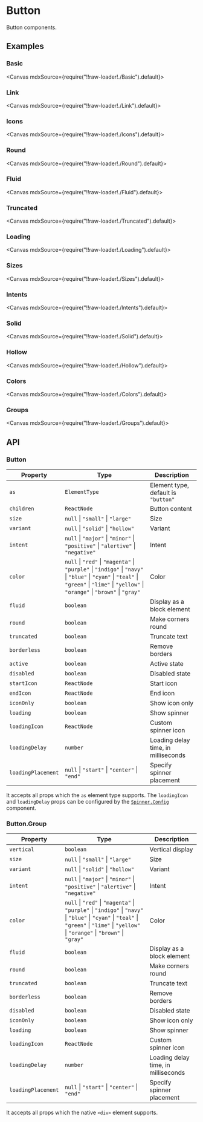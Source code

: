 
<Meta title="Generics/Button" />

# Button

Button components.

## Examples

### Basic

<Canvas mdxSource={require("!!raw-loader!./Basic").default}>
  <Story id="examples-button--basic" />
</Canvas>

### Link

<Canvas mdxSource={require("!!raw-loader!./Link").default}>
  <Story id="examples-button--link" />
</Canvas>

### Icons

<Canvas mdxSource={require("!!raw-loader!./Icons").default}>
  <Story id="examples-button--icons" />
</Canvas>

### Round

<Canvas mdxSource={require("!!raw-loader!./Round").default}>
  <Story id="examples-button--round" />
</Canvas>

### Fluid

<Canvas mdxSource={require("!!raw-loader!./Fluid").default}>
  <Story id="examples-button--fluid" />
</Canvas>

### Truncated

<Canvas mdxSource={require("!!raw-loader!./Truncated").default}>
  <Story id="examples-button--truncated" />
</Canvas>

### Loading

<Canvas mdxSource={require("!!raw-loader!./Loading").default}>
  <Story id="examples-button--loading" />
</Canvas>

### Sizes

<Canvas mdxSource={require("!!raw-loader!./Sizes").default}>
  <Story id="examples-button--sizes" />
</Canvas>

### Intents

<Canvas mdxSource={require("!!raw-loader!./Intents").default}>
  <Story id="examples-button--intents" />
</Canvas>

### Solid

<Canvas mdxSource={require("!!raw-loader!./Solid").default}>
  <Story id="examples-button--solid" />
</Canvas>

### Hollow

<Canvas mdxSource={require("!!raw-loader!./Hollow").default}>
  <Story id="examples-button--hollow" />
</Canvas>

### Colors

<Canvas mdxSource={require("!!raw-loader!./Colors").default}>
  <Story id="examples-button--colors" />
</Canvas>

### Groups

<Canvas mdxSource={require("!!raw-loader!./Groups").default}>
  <Story id="examples-button--groups" />
</Canvas>

## API

### Button

| Property           | Type                                                                                                                                                                                       | Description                         |
| ------------------ | ------------------------------------------------------------------------------------------------------------------------------------------------------------------------------------------ | ----------------------------------- |
| `as`               | `ElementType`                                                                                                                                                                              | Element type, default is `"button"` |
| `children`         | `ReactNode`                                                                                                                                                                                | Button content                      |
| `size`             | `null` \| `"small"` \| `"large"`                                                                                                                                                           | Size                                |
| `variant`          | `null` \| `"solid"` \| `"hollow"`                                                                                                                                                          | Variant                             |
| `intent`           | `null` \| `"major"` \| `"minor"` \| `"positive"` \| `"alertive"` \| `"negative"`                                                                                                           | Intent                              |
| `color`            | `null` \| `"red"` \| `"magenta"` \| `"purple"` \| `"indigo"` \| `"navy"` \| `"blue"` \| `"cyan"` \| `"teal"` \| `"green"` \| `"lime"` \| `"yellow"` \| `"orange"` \| `"brown"` \| `"gray"` | Color                               |
| `fluid`            | `boolean`                                                                                                                                                                                  | Display as a block element          |
| `round`            | `boolean`                                                                                                                                                                                  | Make corners round                  |
| `truncated`        | `boolean`                                                                                                                                                                                  | Truncate text                       |
| `borderless`       | `boolean`                                                                                                                                                                                  | Remove borders                      |
| `active`           | `boolean`                                                                                                                                                                                  | Active state                        |
| `disabled`         | `boolean`                                                                                                                                                                                  | Disabled state                      |
| `startIcon`        | `ReactNode`                                                                                                                                                                                | Start icon                          |
| `endIcon`          | `ReactNode`                                                                                                                                                                                | End icon                            |
| `iconOnly`         | `boolean`                                                                                                                                                                                  | Show icon only                      |
| `loading`          | `boolean`                                                                                                                                                                                  | Show spinner                        |
| `loadingIcon`      | `ReactNode`                                                                                                                                                                                | Custom spinner icon                 |
| `loadingDelay`     | `number`                                                                                                                                                                                   | Loading delay time, in milliseconds |
| `loadingPlacement` | `null` \| `"start"` \| `"center"` \| `"end"`                                                                                                                                               | Specify spinner placement           |

It accepts all props which the `as` element type supports. The `loadingIcon` and `loadingDelay` props can be configured by the [`Spinner.Config`](?path=/story/feedbacks-spinner--page#spinnerconfig) component.

### Button.Group

| Property           | Type                                                                                                                                                                                       | Description                         |
| ------------------ | ------------------------------------------------------------------------------------------------------------------------------------------------------------------------------------------ | ----------------------------------- |
| `vertical`         | `boolean`                                                                                                                                                                                  | Vertical display                    |
| `size`             | `null` \| `"small"` \| `"large"`                                                                                                                                                           | Size                                |
| `variant`          | `null` \| `"solid"` \| `"hollow"`                                                                                                                                                          | Variant                             |
| `intent`           | `null` \| `"major"` \| `"minor"` \| `"positive"` \| `"alertive"` \| `"negative"`                                                                                                           | Intent                              |
| `color`            | `null` \| `"red"` \| `"magenta"` \| `"purple"` \| `"indigo"` \| `"navy"` \| `"blue"` \| `"cyan"` \| `"teal"` \| `"green"` \| `"lime"` \| `"yellow"` \| `"orange"` \| `"brown"` \| `"gray"` | Color                               |
| `fluid`            | `boolean`                                                                                                                                                                                  | Display as a block element          |
| `round`            | `boolean`                                                                                                                                                                                  | Make corners round                  |
| `truncated`        | `boolean`                                                                                                                                                                                  | Truncate text                       |
| `borderless`       | `boolean`                                                                                                                                                                                  | Remove borders                      |
| `disabled`         | `boolean`                                                                                                                                                                                  | Disabled state                      |
| `iconOnly`         | `boolean`                                                                                                                                                                                  | Show icon only                      |
| `loading`          | `boolean`                                                                                                                                                                                  | Show spinner                        |
| `loadingIcon`      | `ReactNode`                                                                                                                                                                                | Custom spinner icon                 |
| `loadingDelay`     | `number`                                                                                                                                                                                   | Loading delay time, in milliseconds |
| `loadingPlacement` | `null` \| `"start"` \| `"center"` \| `"end"`                                                                                                                                               | Specify spinner placement           |

It accepts all props which the native `<div>` element supports.
